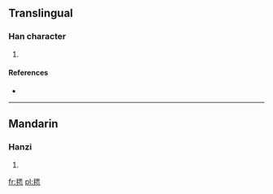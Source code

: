 ==Translingual==

===Han character===
{{Han char|rn=82|rad=毛|as=09|sn=13|four=2671<sub>3</sub>|canj=竹山田心 (HUWP)}}

# {{defn|Han|sort=毛09}}

====References====
* {{Han ref|kx=0594.370|dkj=16895|dj=0986.300|hdz=32002.010|uh=6BF8|ud=27640|bh=DE42|bd=56898}}

----

==Mandarin==

===Hanzi===
{{cmn-hanzi|pin=[[suī]] ([[sui1]])|wg=sui<sup>1</sup>}}

# {{defn|Mandarin|sort=毛09}}

[[fr:毸]]
[[pl:毸]]
